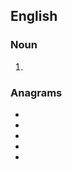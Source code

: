 ==English==

===Noun===
{{head|en|noun plural form}}

# {{plural of|carpel|lang=en}}

===Anagrams===
* {{l|en|clasper}}
* {{l|en|parcels}}
* {{l|en|placers}}
* {{l|en|reclasp}}
* {{l|en|scalper}}